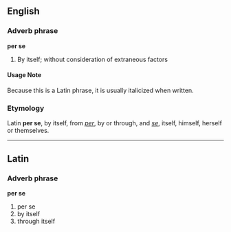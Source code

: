 ==English==
===Adverb phrase===
'''per se'''

#By itself; without consideration of extraneous factors

====Usage Note====
Because this is a Latin phrase, it is usually italicized when written.

===Etymology===
Latin '''per se''', by itself, from ''[[per]]'', by or through, and ''[[se]]'', itself, himself, herself or themselves.

----
==Latin==
===Adverb phrase===
'''per se'''

#per se
#by itself
#through itself